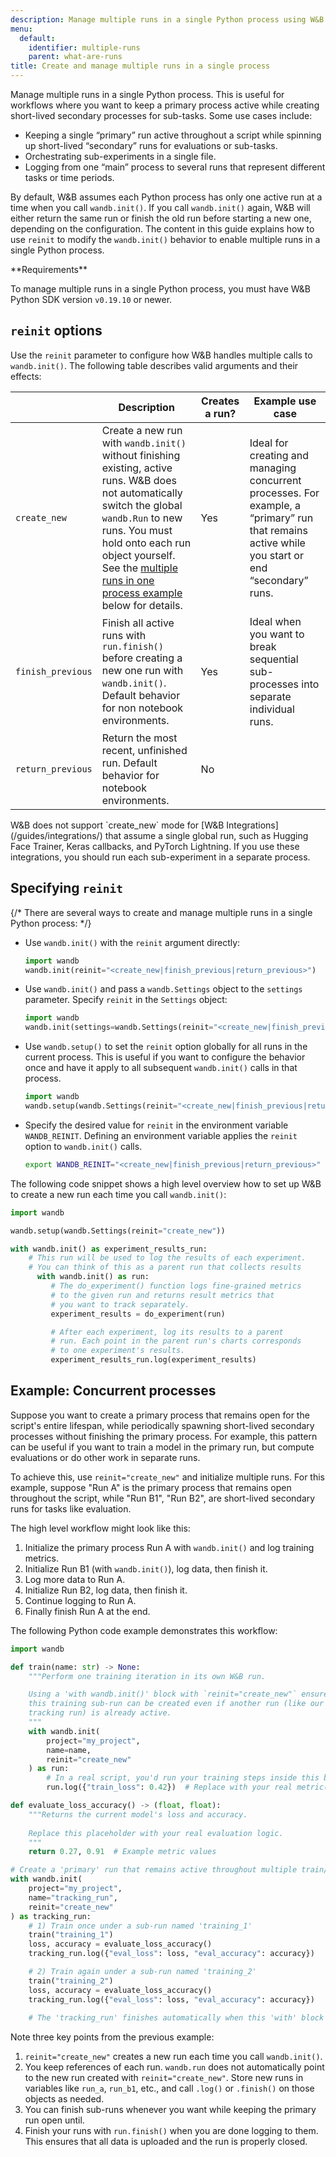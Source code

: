 ```yaml
---
description: Manage multiple runs in a single Python process using W&B’s reinit functionality
menu:
  default:
    identifier: multiple-runs
    parent: what-are-runs
title: Create and manage multiple runs in a single process
---
```


Manage multiple runs in a single Python process. This is useful for workflows where you want to keep a primary process active while creating short-lived secondary processes for sub-tasks. Some use cases include:

- Keeping a single “primary” run active throughout a script while spinning up short-lived “secondary” runs for evaluations or sub-tasks.  
- Orchestrating sub-experiments in a single file.  
- Logging from one “main” process to several runs that represent different tasks or time periods.

By default, W&B assumes each Python process has only one active run at a time when you call `wandb.init()`. If you call `wandb.init()` again, W&B will either return the same run or finish the old run before starting a new one, depending on the configuration. The content in this guide explains how to use `reinit` to modify the `wandb.init()` behavior to enable multiple runs in a single Python process.

<Note>
**Requirements**

To manage multiple runs in a single Python process, you must have W&B Python SDK version `v0.19.10` or newer.
</Note>

## `reinit` options

Use the `reinit` parameter to configure how W&B handles multiple calls to `wandb.init()`. The following table describes valid arguments and their effects:

| | Description | Creates a run? | Example use case |
|----------------|----------------|----------------| -----------------|
| `create_new` |Create a new run with `wandb.init()` without finishing existing, active runs. W&B does not automatically switch the global `wandb.Run` to new runs. You must hold onto each run object yourself. See the [multiple runs in one process example](/guides/runs/multiple-runs-per-process/#example-multiple-runs-in-one-process) below for details.  | Yes |  Ideal for creating and managing concurrent processes. For example, a “primary” run that remains active while you start or end “secondary” runs.|
| `finish_previous` | Finish all active runs with `run.finish()` before creating a new one run with `wandb.init()`. Default behavior for non notebook environments. | Yes | Ideal when you want to break sequential sub-processes into separate individual runs. |
| `return_previous` |  Return the most recent, unfinished run. Default behavior for notebook environments. | No | |

<Note>
W&B does not support `create_new` mode for [W&B Integrations](/guides/integrations/) that assume a single global run, such as Hugging Face Trainer, Keras callbacks, and PyTorch Lightning. If you use these integrations, you should run each sub-experiment in a separate process.
</Note>

## Specifying `reinit`

{/* There are several ways to create and manage multiple runs in a single Python process: */}

- Use `wandb.init()` with the `reinit` argument directly:
   ```python
   import wandb
   wandb.init(reinit="<create_new|finish_previous|return_previous>")
   ```
- Use `wandb.init()` and pass a `wandb.Settings` object to the `settings` parameter. Specify `reinit` in the `Settings` object:

   ```python
   import wandb
   wandb.init(settings=wandb.Settings(reinit="<create_new|finish_previous|return_previous>"))
   ```

- Use `wandb.setup()` to set the `reinit` option globally for all runs in the current process. This is useful if you want to configure the behavior once and have it apply to all subsequent `wandb.init()` calls in that process.

   ```python
   import wandb
   wandb.setup(wandb.Settings(reinit="<create_new|finish_previous|return_previous>"))
   ```

- Specify the desired value for `reinit` in the environment variable `WANDB_REINIT`. Defining an environment variable applies the `reinit` option to `wandb.init()` calls.

   ```bash
   export WANDB_REINIT="<create_new|finish_previous|return_previous>"
   ```

The following code snippet shows a high level overview how to set up W&B to create a new run each time you call `wandb.init()`:

```python
import wandb

wandb.setup(wandb.Settings(reinit="create_new"))

with wandb.init() as experiment_results_run:
    # This run will be used to log the results of each experiment.
    # You can think of this as a parent run that collects results
      with wandb.init() as run:
         # The do_experiment() function logs fine-grained metrics
         # to the given run and returns result metrics that
         # you want to track separately.
         experiment_results = do_experiment(run)

         # After each experiment, log its results to a parent
         # run. Each point in the parent run's charts corresponds
         # to one experiment's results.
         experiment_results_run.log(experiment_results)
```

## Example: Concurrent processes

Suppose you want to create a primary process that remains open for the script's entire lifespan, while periodically spawning short-lived secondary processes without finishing the primary process. For example, this pattern can be useful if you want to train a model in the primary run, but compute evaluations or do other work in separate runs.

To achieve this, use `reinit="create_new"` and initialize multiple runs. For this example, suppose "Run A" is the primary process that remains open throughout the script, while "Run B1", "Run B2", are short-lived secondary runs for tasks like evaluation. 

The high level workflow might look like this:

1. Initialize the primary process Run A with `wandb.init()` and log training metrics.  
2. Initialize Run B1 (with `wandb.init()`), log data, then finish it.  
3. Log more data to Run A.  
4. Initialize Run B2, log data, then finish it.  
5. Continue logging to Run A.  
6. Finally finish Run A at the end.

The following Python code example demonstrates this workflow:

```python
import wandb

def train(name: str) -> None:
    """Perform one training iteration in its own W&B run.

    Using a 'with wandb.init()' block with `reinit="create_new"` ensures that
    this training sub-run can be created even if another run (like our primary
    tracking run) is already active.
    """
    with wandb.init(
        project="my_project",
        name=name,
        reinit="create_new"
    ) as run:
        # In a real script, you'd run your training steps inside this block.
        run.log({"train_loss": 0.42})  # Replace with your real metric(s)

def evaluate_loss_accuracy() -> (float, float):
    """Returns the current model's loss and accuracy.
    
    Replace this placeholder with your real evaluation logic.
    """
    return 0.27, 0.91  # Example metric values

# Create a 'primary' run that remains active throughout multiple train/eval steps.
with wandb.init(
    project="my_project",
    name="tracking_run",
    reinit="create_new"
) as tracking_run:
    # 1) Train once under a sub-run named 'training_1'
    train("training_1")
    loss, accuracy = evaluate_loss_accuracy()
    tracking_run.log({"eval_loss": loss, "eval_accuracy": accuracy})

    # 2) Train again under a sub-run named 'training_2'
    train("training_2")
    loss, accuracy = evaluate_loss_accuracy()
    tracking_run.log({"eval_loss": loss, "eval_accuracy": accuracy})
    
    # The 'tracking_run' finishes automatically when this 'with' block ends.
```

Note three key points from the previous example:

1. `reinit="create_new"` creates a new run each time you call `wandb.init()`.
2. You keep references of each run. `wandb.run` does not automatically point to the new run created with `reinit="create_new"`. Store new runs in variables like `run_a`, `run_b1`, etc., and call `.log()` or `.finish()` on those objects as needed.
3. You can finish sub-runs whenever you want while keeping the primary run open until.
4. Finish your runs with `run.finish()` when you are done logging to them. This ensures that all data is uploaded and the run is properly closed.


